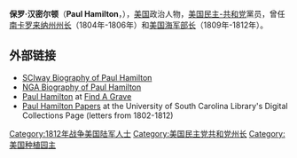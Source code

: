 {{Infobox Officeholder
|name=保罗·汉密尔顿<br/>Paul Hamilton
|image=Paul_Hamilton_SecNavy.jpeg
|image_width=200px
|order=3
|title=[[美国海军部长|美国海军部长]]
|term_start=1809年5月15日
|term_end=1812年12月31日
|president=[[詹姆斯·麦迪逊|詹姆斯·麦迪逊]]
|predecessor=[[罗伯特·史密斯|罗伯特·史密斯]]
|successor=[[威廉·琼斯_(1760年)|威廉·琼斯]]
|birth_date={{birth date|1762|10|16|mf=y}}
|birth_place=[[南卡罗来纳州|南卡罗来纳州]]
|death_date={{death date and age|1816|6|30|1762|10|16|mf=y}}
|death_place=[[南卡罗来纳州|南卡罗来纳州]][[博福特_(南卡罗来纳州)|博福特]]
|party=[[美国民主-共和党|美国民主-共和党]]
|spouse=Mary Wilkinson
|profession=
|religion=
|branch=[[大陆军|大陆军]]
|battles=[[美国独立战争|美国独立战争]]
}}
'''保罗·汉密尔顿'''（'''Paul Hamilton'''，{{bd|1762年|10月16日|1816年|6月30日|catIdx=H}}），[[美国|美国]]政治人物，[[美国民主-共和党|美国民主-共和党]]黨员，曾任[[南卡罗来纳州州长|南卡罗来纳州州长]]（1804年-1806年）和[[美国海军部长|美国海军部长]]（1809年-1812年）。

==外部链接==
*[http://www.sciway.net/hist/governors/phamilton.html SCIway Biography of Paul Hamilton] {{Wayback|url=http://www.sciway.net/hist/governors/phamilton.html |date=20200501095650 }}
*[https://web.archive.org/web/20070930035647/http://www.nga.org/portal/site/nga/menuitem.29fab9fb4add37305ddcbeeb501010a0/?vgnextoid=266425330cd1a010VgnVCM1000001a01010aRCRD&vgnextchannel=e449a0ca9e3f1010VgnVCM1000001a01010aRCRD NGA Biography of Paul Hamilton]
*[http://www.findagrave.com/cgi-bin/fg.cgi?page=gr&GRid=7181158 Paul Hamilton] {{Wayback|url=http://www.findagrave.com/cgi-bin/fg.cgi?page=gr&GRid=7181158 |date=20121024174115 }} at [[Find_A_Grave|Find A Grave]]
*[http://www.sc.edu/library/digital/collections/paulhamilton.html Paul Hamilton Papers] {{Wayback|url=http://www.sc.edu/library/digital/collections/paulhamilton.html |date=20110314224222 }} at the University of South Carolina Library's Digital Collections Page (letters from 1802-1812)

{{start box}}
{{succession box|[[罗伯特·史密斯|罗伯特·史密斯]]|[[威廉·琼斯_(1760年)|威廉·琼斯]]|[[美国海军部长|美国海军部长]]|1809年-1812年}}
{{succession box|[[詹姆斯·伯奇尔·理查森|詹姆斯·伯奇尔·理查森]]|[[查尔斯·平克尼|查尔斯·平克尼]]|[[南卡罗来纳州州长|南卡罗来纳州州长]]|1804年-1806年}}
{{end box}}

{{美国海军部长}}
{{James Madison cabinet}}
{{Authority control}}
{{DEFAULTSORT:Hamilton, Paul}}
[[Category:1812年战争美国陆军人士|Category:1812年战争美国陆军人士]]
[[Category:美国民主党共和党州长|Category:美国民主党共和党州长]]
[[Category:美国种植园主|Category:美国种植园主]]
